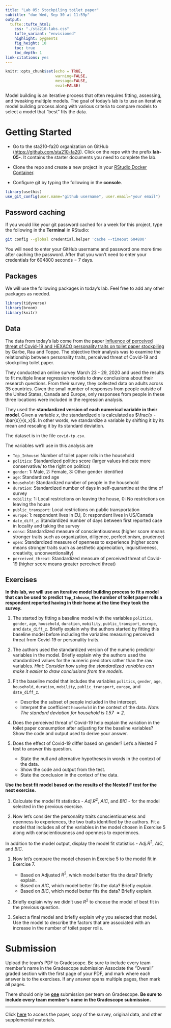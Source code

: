 ```yaml
---
title: "Lab 05: Stockpiling toilet paper"
subtitle: "due Wed, Sep 30 at 11:59p"
output: 
  tufte::tufte_html:
    css: "./sta210-labs.css"
    tufte_variant: "envisioned"
    highlight: pygments
    fig_height: 10
    toc: true
    toc_depth: 1
link-citations: yes
---
```


```r
knitr::opts_chunk$set(echo = TRUE,
                      warning=FALSE, 
                      message=FALSE,
                      eval=FALSE)
```

Model building is an iterative process that often requires fitting, assessing, and tweaking multiple models. The goal of today's lab is to use an iterative model building process along with various criteria to compare models to select a model that "best" fits the data.

# Getting Started 

- Go to the sta210-fa20 organization on GitHub ([https://github.com/sta210-fa20](https://github.com/sta210-fa20)). Click on the repo with the prefix **lab-05-**. It contains the starter documents you need to complete the lab.

- Clone the repo and create a new project in your [RStudio Docker Container](https://vm-manage.oit.duke.edu). 

- Configure git by typing the following in the **console**.

```r
library(usethis)
use_git_config(user.name="github username", user.email="your email")
```

## Password caching

If you would like your git password cached for a week for this project, type the following in the **Terminal** in RStudio:

```bash
git config --global credential.helper 'cache --timeout 604800'
```

You will need to enter your GitHub username and password one more time after caching the password. After that you won't need to enter your credentials for 604800 seconds = 7 days.


## Packages

We will use the following packages in today's lab. Feel free to add any other packages as needed.

```r
library(tidyverse)
library(broom)
library(knitr)
```

## Data 

The data from today's lab come from the paper [Influence of perceived threat of Covid-19 and HEXACO personality traits on toilet paper stockpiling](https://journals.plos.org/plosone/article?id=10.1371/journal.pone.0234232#abstract0) by Garbe, Rau and Toppe. The objective their analysis was to examine the relationship between personality traits, perceived threat of Covid-19 and stockpiling toilet paper. 

They conducted an online survey March 23 - 29, 2020 and used the results to fit multiple linear regression models to draw conclusions about their research questions. From their survey, they collected data on adults across 35 countries. Given the small number of responses from people outside of the United States, Canada and Europe, only responses from people in these three locations were included in the regression analysis. 

They used the **standardized version of each numerical variable in their model**. Given a variable $x$, the standardized $x$ is calculated as $\frac{x - \bar{x}}{s_x}$. In other words, we standardize a variable by shifting it by its mean and rescaling it by its standard deviation.

The dataset is in the file `covid-tp.csv`.

The variables we'll use in this analysis are 

- `Top_Inhouse`: Number of toilet paper rolls in the household
- `politics`: Standardized politics score (larger values indicate more conservative/ to the right on politics)
- `gender`: 1: Male, 2: Female, 3: Other gender identified 
- `age`: Standardized age
- `household`: Standardized number of people in the household
- `duration`: Standardized number of days in self-quarantine at the time of survey
- `mobility`: 1: Local restrictions on leaving the house, 0: No restrictions on leaving the house
- `public_transport`: Local restrictions on public transportation
- `europe`: 1: respondent lives in EU, 0: respondent lives in US/Canada
- `date_diff_z`: Standardized number of days between first reported case in locality and taking the survey
- `consc`: Standardized measure of conscientiousness (higher score means stronger traits such as organization, diligence, perfectionism, prudence)
- `open`: Standardized measure of openness to experience (higher score means stronger traits such as aesthetic appreciation, inquisitiveness, creativity, unconventionality)
- `perceived_threat`: Standardized measure of perceived threat of Covid-19 (higher score means greater perceived threat)

## Exercises

**In this lab, we will use an iterative model building process to fit a model that can be used to predict `Top_Inhouse`,  the number of toilet paper rolls a respondent reported having in their home at the time they took the survey.**

1. The started by fitting a baseline model with the variables `politics`, `gender`, `age`, `household`, `duration`, `mobility`, `public_transport`, `europe`, and `date_diff_z`. Briefly explain why the authors started by fitting this baseline model before including the variables measuring perceived threat from Covid-19 or personality traits. 

1. The authors used the standardized version of the numeric predictor variables in the model. Briefly explain why the authors used the standardized values for the numeric predictors rather than the raw variables. *Hint: Consider how using the standardized variables can make it easier to draw conclusions from the models.*


1. Fit the baseline model that includes the variables `politics`, `gender`, `age`, `household`, `duration`, `mobility`, `public_transport`, `europe`, and `date_diff_z`. 

    - Describe the subset of people included in the intercept. 
    - Interpret the coefficient `household` in the context of the data. *Note: The standard deviation for household is 1.57 $\approx 2$*.
  
1. Does the perceived threat of Covid-19 help explain the variation in the toilet paper consumption after adjusting for the baseline variables? Show the code and output used to derive your answer. 

1. Does the effect of Covid-19 differ based on gender? Let's a Nested F test to answer this question. 

    - State the null and alternative hypotheses in words in the context of the data. 
    - Show the code and output from the test. 
    - State the conclusion in the context of the data.

**Use the best fit model based on the results of the Nested F test for the next exercise.**

1. Calculate the model fit statistics - $Adj. R^2$, $AIC$, and $BIC$ - for the model selected in the previous exercise.

1. Now let's consider the personality traits conscientiousness  and openness to experiences, the two traits identified by the authors. Fit a model that includes all of the variables in the model chosen in Exercise 5 along with conscientiousness and openness to experiences. 

In addition to the model output, display the model fit statistics - $Adj. R^2$, $AIC$, and $BIC$.  

1. Now let's compare the model chosen in Exercise 5 to the model fit in Exercise 7. 

     - Based on Adjusted $R^2$, which model better fits the data? Briefly explain. 
     - Based on $AIC$, which model better fits the data? Briefly explain.  
     - Based on $BIC$, which model better fits the data? Briefly explain. 

1. Briefly explain why we didn't use $R^2$ to choose the model of best fit in the previous question. 


1. Select a final model and briefly explain why you selected that model. Use the model to describe the factors that are associated with an increase in the number of toilet paper rolls. 

# Submission 

Upload the team's PDF to Gradescope. Be sure to include every team member's name in the Gradescope submission Associate the "Overall" graded section with the first page of your PDF, and mark where each answer is  to the exercises. If any answer spans multiple pages, then mark all pages.

There should only be **<u>one</u>** submission per team on Gradescope. **Be sure to include every team member's name in the Gradescope submission.**

<hr>

Click [here](https://journals.plos.org/plosone/article?id=10.1371/journal.pone.0234232#abstract0) to access the paper, copy of the survey, original data, and other supplemental materials.